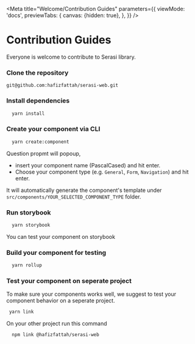 
<Meta
  title="Welcome/Contribution Guides"
  parameters={{
    viewMode: 'docs',
    previewTabs: {
      canvas: {hidden: true},
    },
  }}
/>

# Contribution Guides

<Subtitle>Everyone is welcome to contribute to Serasi library.</Subtitle>

### Clone the repository

`git@github.com:hafizfattah/serasi-web.git`

### Install dependencies

```sh
  yarn install
```

### Create your component via CLI

```sh
  yarn create:component
```

Question propmt will popoup,

- insert your component name (PascalCased) and hit enter.
- Choose your component type (e.g. `General`, `Form`, `Navigation`) and hit enter.

It will automatically generate the component's template under `src/components/YOUR_SELECTED_COMPONENT_TYPE` folder.

### Run storybook

```sh
  yarn storybook
```

You can test your component on storybook

### Build your component for testing

```sh
  yarn rollup
```

### Test your component on seperate project

To make sure your components works well, we suggest to test your component behavior on a seperate project.

```sh
 yarn link
```

On your other project run this command

```sh
  npm link @hafizfattah/serasi-web
```
